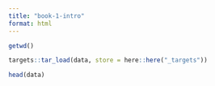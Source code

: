 ```yaml
---
title: "book-1-intro"
format: html
---
```


```r
getwd()
```


```r
targets::tar_load(data, store = here::here("_targets"))

head(data)
```

